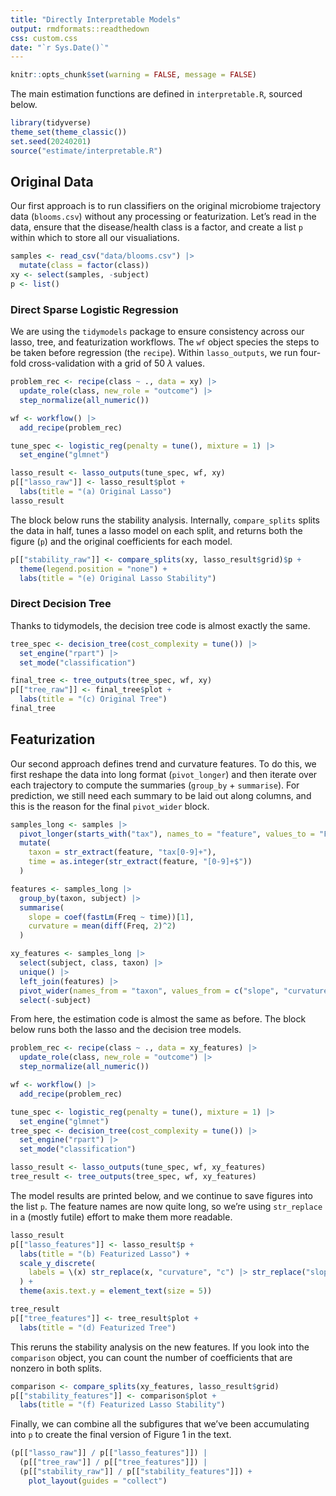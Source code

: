 ```yaml
---
title: "Directly Interpretable Models"
output: rmdformats::readthedown
css: custom.css
date: "`r Sys.Date()`"
---
```


```r
knitr::opts_chunk$set(warning = FALSE, message = FALSE)
```

The main estimation functions are defined in `interpretable.R`, sourced below.

```r
library(tidyverse)
theme_set(theme_classic())
set.seed(20240201)
source("estimate/interpretable.R")
```

## Original Data

Our first approach is to run classifiers on the original microbiome trajectory
data (`blooms.csv`) without any processing or featurization.  Let's read in the
data, ensure that the disease/health class is a factor, and create a list `p`
within which to store all our visualiations.

```r
samples <- read_csv("data/blooms.csv") |>
  mutate(class = factor(class))
xy <- select(samples, -subject)
p <- list()
```

### Direct Sparse Logistic Regression

We are using the `tidymodels` package to ensure consistency across our lasso,
tree, and featurization workflows. The `wf` object species the steps to be taken
before regression (the `recipe`). Within `lasso_outputs`, we run four-fold
cross-validation with a grid of 50 $\lambda$ values.

```r
problem_rec <- recipe(class ~ ., data = xy) |>
  update_role(class, new_role = "outcome") |>
  step_normalize(all_numeric())

wf <- workflow() |>
  add_recipe(problem_rec)

tune_spec <- logistic_reg(penalty = tune(), mixture = 1) |>
  set_engine("glmnet")

lasso_result <- lasso_outputs(tune_spec, wf, xy)
p[["lasso_raw"]] <- lasso_result$plot +
  labs(title = "(a) Original Lasso")
lasso_result
```

The block below runs the stability analysis. Internally, `compare_splits` splits
the data in half, tunes a lasso model on each split, and returns both the figure
(`p`) and the original coefficients for each model.

```r
p[["stability_raw"]] <- compare_splits(xy, lasso_result$grid)$p +
  theme(legend.position = "none") +
  labs(title = "(e) Original Lasso Stability")
```

### Direct Decision Tree

Thanks to tidymodels, the decision tree code is almost exactly the same.

```r
tree_spec <- decision_tree(cost_complexity = tune()) |>
  set_engine("rpart") |>
  set_mode("classification")

final_tree <- tree_outputs(tree_spec, wf, xy)
p[["tree_raw"]] <- final_tree$plot +
  labs(title = "(c) Original Tree")
final_tree
```

## Featurization

Our second approach defines trend and curvature features. To do this, we first
reshape the data into long format (`pivot_longer`) and then iterate over each
trajectory to compute the summaries (`group_by` + `summarise`). For prediction,
we still need each summary to be laid out along columns, and this is the reason
for the final `pivot_wider` block.

```r
samples_long <- samples |>
  pivot_longer(starts_with("tax"), names_to = "feature", values_to = "Freq") |>
  mutate(
    taxon = str_extract(feature, "tax[0-9]+"),
    time = as.integer(str_extract(feature, "[0-9]+$"))
  )

features <- samples_long |>
  group_by(taxon, subject) |>
  summarise(
    slope = coef(fastLm(Freq ~ time))[1],
    curvature = mean(diff(Freq, 2)^2)
  )

xy_features <- samples_long |>
  select(subject, class, taxon) |>
  unique() |>
  left_join(features) |>
  pivot_wider(names_from = "taxon", values_from = c("slope", "curvature")) |>
  select(-subject)
```

From here, the estimation code is almost the same as before. The block below
runs both the lasso and the decision tree models.

```r
problem_rec <- recipe(class ~ ., data = xy_features) |>
  update_role(class, new_role = "outcome") |>
  step_normalize(all_numeric())

wf <- workflow() |>
  add_recipe(problem_rec)

tune_spec <- logistic_reg(penalty = tune(), mixture = 1) |>
  set_engine("glmnet")
tree_spec <- decision_tree(cost_complexity = tune()) |>
  set_engine("rpart") |>
  set_mode("classification")

lasso_result <- lasso_outputs(tune_spec, wf, xy_features)
tree_result <- tree_outputs(tree_spec, wf, xy_features)
```

The model results are printed below, and we continue to save figures into the
list `p`. The feature names are now quite long, so we're using `str_replace` in
a (mostly futile) effort to make them more readable.

```r
lasso_result
p[["lasso_features"]] <- lasso_result$p +
  labs(title = "(b) Featurized Lasso") +
  scale_y_discrete(
    labels = \(x) str_replace(x, "curvature", "c") |> str_replace("slope", "s")
  ) +
  theme(axis.text.y = element_text(size = 5))

tree_result
p[["tree_features"]] <- tree_result$plot +
  labs(title = "(d) Featurized Tree")
```

This reruns the stability analysis on the new features. If you look into the
`comparison` object, you can count the number of coefficients that are nonzero
in both splits.

```r
comparison <- compare_splits(xy_features, lasso_result$grid)
p[["stability_features"]] <- comparison$plot +
  labs(title = "(f) Featurized Lasso Stability")
```

Finally, we can combine all the subfigures that we've been accumulating into `p`
to create the final version of Figure 1 in the text.

```r
(p[["lasso_raw"]] / p[["lasso_features"]]) |
  (p[["tree_raw"]] / p[["tree_features"]]) |
  (p[["stability_raw"]] / p[["stability_features"]]) +
    plot_layout(guides = "collect")
```
